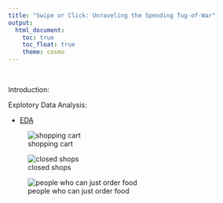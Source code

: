 ```yaml
---
title: "Swipe or Click: Unraveling the Spending Tug-of-War"
output: 
  html_document:
    toc: true
    toc_float: true
    theme: cosmo
---
```

<style type="text/css">

h1.title {
  text-align: center;
}

</style>

&nbsp;

Introduction:


Explotory Data Analysis:

* [EDA](EDA.html)

![shopping cart](image/1.png)

![closed shops](image/2.jpg)

![people who can just order food](image/3.jpg)
